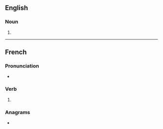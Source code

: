 {{also|abaissés}}

==English==

===Noun===
{{head|en|noun form}}

# {{plural of|en|abaisse}}

----

==French==

===Pronunciation===
* {{audio|fr|LL-Q150 (fra)-Lepticed7-abaisses.wav|Audio}}

===Verb===
{{head|fr|verb form}}

# {{inflection of|fr|abaisser||2|s|pres|ind//sub}}

===Anagrams===
* {{l|fr|baisasse}}